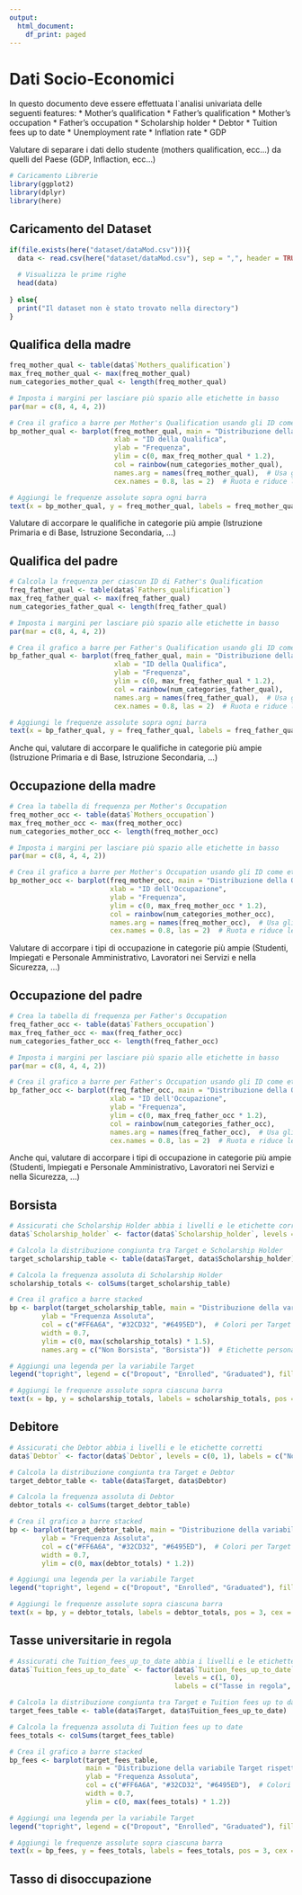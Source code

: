 ```yaml
---
output:
  html_document:
    df_print: paged
---
```


# Dati Socio-Economici
In questo documento deve essere effettuata l`analisi univariata delle seguenti features:
* Mother's qualification
* Father's qualification
* Mother's occupation
* Father's occupation
* Scholarship holder
* Debtor
* Tuition fees up to date
* Unemployment rate
* Inflation rate
* GDP

Valutare di separare i dati dello studente (mothers qualification, ecc...) da quelli del Paese (GDP, Inflaction, ecc...)

```r
# Caricamento Librerie
library(ggplot2)
library(dplyr)
library(here)
```

## Caricamento del Dataset
```r
if(file.exists(here("dataset/dataMod.csv"))){
  data <- read.csv(here("dataset/dataMod.csv"), sep = ",", header = TRUE, check.names = FALSE)
  
  # Visualizza le prime righe
  head(data)
  
} else{
  print("Il dataset non è stato trovato nella directory")
}

```

## Qualifica della madre
```r
freq_mother_qual <- table(data$`Mothers_qualification`)
max_freq_mother_qual <- max(freq_mother_qual)
num_categories_mother_qual <- length(freq_mother_qual)

# Imposta i margini per lasciare più spazio alle etichette in basso
par(mar = c(8, 4, 4, 2))

# Crea il grafico a barre per Mother's Qualification usando gli ID come etichette
bp_mother_qual <- barplot(freq_mother_qual, main = "Distribuzione della Qualifica della Madre", 
                          xlab = "ID della Qualifica", 
                          ylab = "Frequenza",
                          ylim = c(0, max_freq_mother_qual * 1.2),
                          col = rainbow(num_categories_mother_qual),
                          names.arg = names(freq_mother_qual),  # Usa gli ID come etichette
                          cex.names = 0.8, las = 2)  # Ruota e riduce le dimensioni delle etichette

# Aggiungi le frequenze assolute sopra ogni barra
text(x = bp_mother_qual, y = freq_mother_qual, labels = freq_mother_qual, pos = 3, cex = 0.8, col = "black")


```

Valutare di accorpare le qualifiche in categorie più ampie (Istruzione Primaria e di Base, Istruzione Secondaria, ...)

## Qualifica del padre
```r
# Calcola la frequenza per ciascun ID di Father's Qualification
freq_father_qual <- table(data$`Fathers_qualification`)
max_freq_father_qual <- max(freq_father_qual)
num_categories_father_qual <- length(freq_father_qual)

# Imposta i margini per lasciare più spazio alle etichette in basso
par(mar = c(8, 4, 4, 2))

# Crea il grafico a barre per Father's Qualification usando gli ID come etichette
bp_father_qual <- barplot(freq_father_qual, main = "Distribuzione della Qualifica del Padre", 
                          xlab = "ID della Qualifica", 
                          ylab = "Frequenza",
                          ylim = c(0, max_freq_father_qual * 1.2),
                          col = rainbow(num_categories_father_qual),
                          names.arg = names(freq_father_qual),  # Usa gli ID come etichette
                          cex.names = 0.8, las = 2)  # Ruota e riduce le dimensioni delle etichette

# Aggiungi le frequenze assolute sopra ogni barra
text(x = bp_father_qual, y = freq_father_qual, labels = freq_father_qual, pos = 3, cex = 0.8, col = "black")

```

Anche qui, valutare di accorpare le qualifiche in categorie più ampie (Istruzione Primaria e di Base, Istruzione Secondaria, ...)

## Occupazione della madre

```r
# Crea la tabella di frequenza per Mother's Occupation
freq_mother_occ <- table(data$`Mothers_occupation`)
max_freq_mother_occ <- max(freq_mother_occ)
num_categories_mother_occ <- length(freq_mother_occ)

# Imposta i margini per lasciare più spazio alle etichette in basso
par(mar = c(8, 4, 4, 2))

# Crea il grafico a barre per Mother's Occupation usando gli ID come etichette
bp_mother_occ <- barplot(freq_mother_occ, main = "Distribuzione della Occupazione della Madre", 
                         xlab = "ID dell'Occupazione", 
                         ylab = "Frequenza",
                         ylim = c(0, max_freq_mother_occ * 1.2),
                         col = rainbow(num_categories_mother_occ),
                         names.arg = names(freq_mother_occ),  # Usa gli ID come etichette
                         cex.names = 0.8, las = 2)  # Ruota e riduce le dimensioni delle etichette

```

Valutare di accorpare i tipi di occupazione in categorie più ampie (Studenti, Impiegati e Personale Amministrativo, Lavoratori nei Servizi e nella Sicurezza, ...)

## Occupazione del padre
```r
# Crea la tabella di frequenza per Father's Occupation
freq_father_occ <- table(data$`Fathers_occupation`)
max_freq_father_occ <- max(freq_father_occ)
num_categories_father_occ <- length(freq_father_occ)

# Imposta i margini per lasciare più spazio alle etichette in basso
par(mar = c(8, 4, 4, 2))

# Crea il grafico a barre per Father's Occupation usando gli ID come etichette
bp_father_occ <- barplot(freq_father_occ, main = "Distribuzione della Occupazione del Padre", 
                         xlab = "ID dell'Occupazione", 
                         ylab = "Frequenza",
                         ylim = c(0, max_freq_father_occ * 1.2),
                         col = rainbow(num_categories_father_occ),
                         names.arg = names(freq_father_occ),  # Usa gli ID come etichette
                         cex.names = 0.8, las = 2)  # Ruota e riduce le dimensioni delle etichette

```

Anche qui, valutare di accorpare i tipi di occupazione in categorie più ampie (Studenti, Impiegati e Personale Amministrativo, Lavoratori nei Servizi e nella Sicurezza, ...)

## Borsista 
```r
# Assicurati che Scholarship Holder abbia i livelli e le etichette corretti
data$`Scholarship_holder` <- factor(data$`Scholarship_holder`, levels = c(0, 1), labels = c("Non Borsista", "Borsista"))

# Calcola la distribuzione congiunta tra Target e Scholarship Holder
target_scholarship_table <- table(data$Target, data$Scholarship_holder)

# Calcola la frequenza assoluta di Scholarship Holder
scholarship_totals <- colSums(target_scholarship_table)

# Crea il grafico a barre stacked
bp <- barplot(target_scholarship_table, main = "Distribuzione della variabile Target rispetto allo status di Borsista",
        ylab = "Frequenza Assoluta", 
        col = c("#FF6A6A", "#32CD32", "#6495ED"),  # Colori per Target (Dropout, Enrolled, Graduated)
        width = 0.7,
        ylim = c(0, max(scholarship_totals) * 1.5),
        names.arg = c("Non Borsista", "Borsista"))  # Etichette personalizzate per l'asse X

# Aggiungi una legenda per la variabile Target
legend("topright", legend = c("Dropout", "Enrolled", "Graduated"), fill = c("#FF6A6A", "#32CD32", "#6495ED"))

# Aggiungi le frequenze assolute sopra ciascuna barra
text(x = bp, y = scholarship_totals, labels = scholarship_totals, pos = 3, cex = 1, col = "black")

```
## Debitore
```r
# Assicurati che Debtor abbia i livelli e le etichette corretti
data$`Debtor` <- factor(data$`Debtor`, levels = c(0, 1), labels = c("Non Debitore", "Debitore"))

# Calcola la distribuzione congiunta tra Target e Debtor
target_debtor_table <- table(data$Target, data$Debtor)

# Calcola la frequenza assoluta di Debtor
debtor_totals <- colSums(target_debtor_table)

# Crea il grafico a barre stacked
bp <- barplot(target_debtor_table, main = "Distribuzione della variabile Target rispetto allo status di Debitore",
        ylab = "Frequenza Assoluta", 
        col = c("#FF6A6A", "#32CD32", "#6495ED"),  # Colori per Target (Dropout, Enrolled, Graduated)
        width = 0.7,
        ylim = c(0, max(debtor_totals) * 1.2))

# Aggiungi una legenda per la variabile Target
legend("topright", legend = c("Dropout", "Enrolled", "Graduated"), fill = c("#FF6A6A", "#32CD32", "#6495ED"))

# Aggiungi le frequenze assolute sopra ciascuna barra
text(x = bp, y = debtor_totals, labels = debtor_totals, pos = 3, cex = 1, col = "black")

```
## Tasse universitarie in regola
```r
# Assicurati che Tuition_fees_up_to_date abbia i livelli e le etichette corretti
data$`Tuition_fees_up_to_date` <- factor(data$`Tuition_fees_up_to_date`, 
                                         levels = c(1, 0), 
                                         labels = c("Tasse in regola", "Tasse non in regola"))

# Calcola la distribuzione congiunta tra Target e Tuition fees up to date
target_fees_table <- table(data$Target, data$Tuition_fees_up_to_date)

# Calcola la frequenza assoluta di Tuition fees up to date
fees_totals <- colSums(target_fees_table)

# Crea il grafico a barre stacked
bp_fees <- barplot(target_fees_table, 
                   main = "Distribuzione della variabile Target rispetto alle Tasse Universitarie",
                   ylab = "Frequenza Assoluta", 
                   col = c("#FF6A6A", "#32CD32", "#6495ED"),  # Colori per Target (Dropout, Enrolled, Graduated)
                   width = 0.7,
                   ylim = c(0, max(fees_totals) * 1.2))

# Aggiungi una legenda per la variabile Target
legend("topright", legend = c("Dropout", "Enrolled", "Graduated"), fill = c("#FF6A6A", "#32CD32", "#6495ED"))

# Aggiungi le frequenze assolute sopra ciascuna barra
text(x = bp_fees, y = fees_totals, labels = fees_totals, pos = 3, cex = 1, col = "black")

```
## Tasso di disoccupazione














